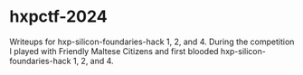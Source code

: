 # hxpctf-2024

Writeups for hxp-silicon-foundaries-hack 1, 2, and 4. During the competition I played with Friendly Maltese Citizens and first blooded hxp-silicon-foundaries-hack 1, 2, and 4.
